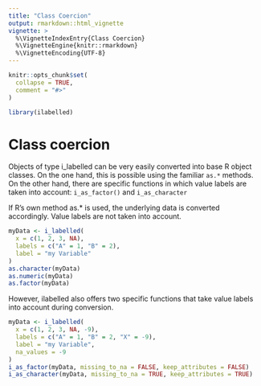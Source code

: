 ```yaml
---
title: "Class Coercion"
output: rmarkdown::html_vignette
vignette: >
  %\VignetteIndexEntry{Class Coercion}
  %\VignetteEngine{knitr::rmarkdown}
  %\VignetteEncoding{UTF-8}
---
```


```r
knitr::opts_chunk$set(
  collapse = TRUE,
  comment = "#>"
)
```

```r
library(ilabelled)
```


# Class coercion

Objects of type i_labelled can be very easily converted into base R object classes. On the one hand, this is possible using the familiar <code>as.*</code> methods. On the other hand, there are specific functions in which value labels are taken into account: <code>i_as_factor()</code> and <code>i_as_character</code>

If R's own method as.* is used, the underlying data is converted accordingly. Value labels are not taken into account.

```r
myData <- i_labelled(
  x = c(1, 2, 3, NA), 
  labels = c("A" = 1, "B" = 2), 
  label = "my Variable"
)
as.character(myData)
as.numeric(myData)
as.factor(myData)
```


However, ilabelled also offers two specific functions that take value labels into account during conversion.

```r
myData <- i_labelled(
  x = c(1, 2, 3, NA, -9), 
  labels = c("A" = 1, "B" = 2, "X" = -9), 
  label = "my Variable",
  na_values = -9
)
i_as_factor(myData, missing_to_na = FALSE, keep_attributes = FALSE)
i_as_character(myData, missing_to_na = TRUE, keep_attributes = TRUE)
```

